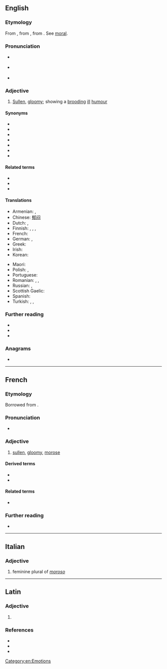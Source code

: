 ==English==

===Etymology===
From {{der|en|fr|morose}}, from {{der|en|la|morosus||particular, scrupulous, fastidious, self-willed, wayward, capricious, fretful, peevish}}, from {{m|la|mos||way, custom, habit, self-will}}. See [[moral]].

===Pronunciation===
* {{a|RP}} {{IPA|/məˈɹəʊs/|lang=en}}
* {{a|US}} {{IPA|/mɒˈɹoʊs/|lang=en}}
* {{audio|en-us-morose.ogg|Audio (US)|lang=en}}

===Adjective===
{{en-adj|moroser}}

# [[sullen|Sullen]], [[gloomy]]; showing a [[brood|brooding]] [[ill]] [[humour]]

====Synonyms====
* {{l|en|melancholy}}
* {{l|en|sulky}}
* {{l|en|crabby}}
* {{l|en|glum}}
* {{l|en|grouchy}}
* {{l|en|gruff}}
* {{l|en|moody}}

====Related terms====
* {{l|en|morosely}}
* {{l|en|moroseness}}
* {{l|en|morosity}}

====Translations====
{{trans-top|Sullen, gloomy; showing a brooding ill humour}}
* Armenian: {{t+|hy|մռայլ}}, {{t+|hy|խոժոռ}}
* Chinese: [[郁闷]]
* Dutch: {{t+|nl|nors}}, {{t+|nl|mismoedig}}
* Finnish: {{t+|fi|yrmeä}}, {{t|fi|näreä}}, {{t+|fi|äreä}}, {{t|fi|nyreä}}
* French: {{t+|fr|sombre}}
* German: {{t+|de|verdrießlich}}, {{t+|de|mißmutig}}
* Greek: {{t+|el|σκυθρωπός}}
* Irish: {{t|ga|púiceach}}
* Korean: {{t|ko|슬픈,시무룩한}}
{{trans-mid}}
* Maori: {{t|mi|haumāruru}}
* Polish: {{t+|pl|ponury|m}}, {{t+|pl|posępny|m}}
* Portuguese: {{t+|pt|taciturno}}
* Romanian: {{t+|ro|morocănos}}, {{t|ro|moros}}, {{t+|ro|ursuz}}
* Russian: {{t+|ru|угрю́мый}}, {{t+|ru|мра́чный}}
* Scottish Gaelic: {{t|gd|gruamach}}
* Spanish: {{t+|es|malhumorado}}
* Turkish: {{t+|tr|kederli}}, {{t+|tr|bunlu}}, {{t+|tr|hüzünlü}}
{{trans-bottom}}

===Further reading===
* {{R:Webster 1913}}
* {{R:Century 1911}}
* {{R:OneLook}}

===Anagrams===
* {{anagrams|en|a=emoors|Romeos|mooers|more so|moreso|roomes}}

[[Category:en:Emotions]]

----

==French==

===Etymology===
Borrowed from {{bor|fr|la|mōrōsus||peevish, wayward}}.

===Pronunciation===
* {{fr-IPA}}

===Adjective===
{{fr-adj}}

# [[sullen]], [[gloomy]], [[morose#English|morose]]

====Derived terms====
* {{l|fr|morosement}}
* {{l|fr|morosité}}

====Related terms====
* {{l|fr|mœurs}}

===Further reading===
* {{R:TLFi}}

----

==Italian==

===Adjective===
{{head|it|adjective form}}

# feminine plural of ''[[moroso]]''

----

==Latin==

===Adjective===
{{la-adj-form|mōrōse}}

# {{inflection of|mōrōsus||voc|m|s|lang=la}}

===References===
* {{R:L&S}}
* {{R:Elementary Lewis}}
* {{R:Gaffiot}}